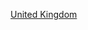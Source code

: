 {{Commons category|2007 establishments in the United Kingdom}}
{{estcatCountry|200|7|英國|United Kingdom}}

[[Category:2007年歐洲建立|United Kingdom]]